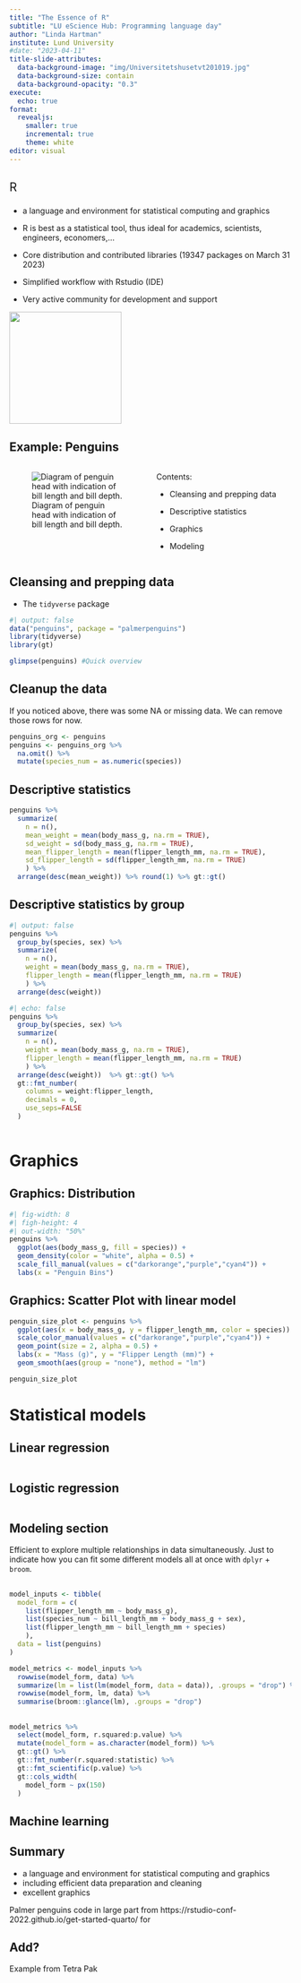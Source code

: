 ```yaml
---
title: "The Essence of R"
subtitle: "LU eScience Hub: Programming language day"
author: "Linda Hartman"
institute: Lund University
#date: "2023-04-11"
title-slide-attributes:
  data-background-image: "img/Universitetshusetvt201019.jpg"
  data-background-size: contain
  data-background-opacity: "0.3"
execute: 
  echo: true
format: 
  revealjs:
    smaller: true
    incremental: true 
    theme: white
editor: visual
---
```


##  {background-image="img/Rlogo.png" background-size="80px" background-position="top 10px right 10px"}

::: {style="font-size: 1.5em; text-align: left"}
R
:::

-   a language and environment for statistical computing and graphics

-   R is best as a [statistical tool]{.fragment .highlight-red}, thus ideal for academics, scientists, engineers, economers,...

-   Core distribution and contributed libraries (19347 packages on March 31 2023)

-   Simplified workflow with Rstudio (IDE)

-   Very active community for development and support

![](img/Rstudio.png){.fragment .absolute bottom="0" right="0" width="200" height="200"}

##  {background-image="img/E-P5vPtXEA0MBYS.jpeg" background-size="contain"}

## Example: Penguins {.nonincremental}

::: columns
::: {.column width="50%"}
![Diagram of penguin head with indication of bill length and bill depth.](https://allisonhorst.github.io/palmerpenguins/reference/figures/culmen_depth.png)
:::

::: {.column width="50%"}
Contents:

-   Cleansing and prepping data

-   Descriptive statistics

-   Graphics

-   Modeling
:::
:::

## Cleansing and prepping data

::: nonincremental
-   The `tidyverse` package
:::

```r
#| output: false
data("penguins", package = "palmerpenguins")
library(tidyverse)
library(gt)
```

```r
glimpse(penguins) #Quick overview
```

## Cleanup the data

If you noticed above, there was some NA or missing data. We can remove those rows for now.

```r
penguins_org <- penguins
penguins <- penguins_org %>% 
  na.omit() %>% 
  mutate(species_num = as.numeric(species))
```

## Descriptive statistics

```r
penguins %>% 
  summarize(
    n = n(), 
    mean_weight = mean(body_mass_g, na.rm = TRUE),
    sd_weight = sd(body_mass_g, na.rm = TRUE),
    mean_flipper_length = mean(flipper_length_mm, na.rm = TRUE),
    sd_flipper_length = sd(flipper_length_mm, na.rm = TRUE)
    ) %>% 
  arrange(desc(mean_weight)) %>% round(1) %>% gt::gt() 
```

## Descriptive statistics by group

```r
#| output: false
penguins %>% 
  group_by(species, sex) %>% 
  summarize(
    n = n(), 
    weight = mean(body_mass_g, na.rm = TRUE),
    flipper_length = mean(flipper_length_mm, na.rm = TRUE)
    ) %>% 
  arrange(desc(weight)) 
```

```r
#| echo: false
penguins %>% 
  group_by(species, sex) %>% 
  summarize(
    n = n(), 
    weight = mean(body_mass_g, na.rm = TRUE),
    flipper_length = mean(flipper_length_mm, na.rm = TRUE)
    ) %>% 
  arrange(desc(weight))  %>% gt::gt() %>% 
  gt::fmt_number(
    columns = weight:flipper_length,
    decimals = 0,
    use_seps=FALSE
  ) 
 
```

# Graphics

## Graphics: Distribution 

```r
#| fig-width: 8
#| figh-height: 4
#| out-width: "50%"
penguins %>% 
  ggplot(aes(body_mass_g, fill = species)) + 
  geom_density(color = "white", alpha = 0.5) +
  scale_fill_manual(values = c("darkorange","purple","cyan4")) +
  labs(x = "Penguin Bins")
```

## Graphics: Scatter Plot with linear model

```r
penguin_size_plot <- penguins %>% 
  ggplot(aes(x = body_mass_g, y = flipper_length_mm, color = species)) + 
  scale_color_manual(values = c("darkorange","purple","cyan4")) +
  geom_point(size = 2, alpha = 0.5) +
  labs(x = "Mass (g)", y = "Flipper Length (mm)") +
  geom_smooth(aes(group = "none"), method = "lm")

penguin_size_plot
```

# Statistical models

## Linear regression
```r


```

## Logistic regression
```r


```

## Modeling section {background-color="black"}

Efficient to explore multiple relationships in data simultaneously. 
Just to indicate how you can fit some different models all at once with `dplyr` + `broom`.

##

```r
model_inputs <- tibble(
  model_form = c(
    list(flipper_length_mm ~ body_mass_g),
    list(species_num ~ bill_length_mm + body_mass_g + sex),
    list(flipper_length_mm ~ bill_length_mm + species)
    ),
  data = list(penguins)
) 

model_metrics <- model_inputs %>% 
  rowwise(model_form, data) %>% 
  summarize(lm = list(lm(model_form, data = data)), .groups = "drop") %>% 
  rowwise(model_form, lm, data) %>% 
  summarise(broom::glance(lm), .groups = "drop")
```

##

```r
model_metrics %>% 
  select(model_form, r.squared:p.value) %>% 
  mutate(model_form = as.character(model_form)) %>% 
  gt::gt() %>% 
  gt::fmt_number(r.squared:statistic) %>% 
  gt::fmt_scientific(p.value) %>% 
  gt::cols_width(
    model_form ~ px(150)
  )
```

## Machine learning



## Summary

-   a language and environment for statistical computing and graphics
-   including efficient data preparation and cleaning
-   excellent graphics

[Palmer penguins code in large part from https://rstudio-conf-2022.github.io/get-started-quarto/ for]{style="font-size: 0.5em,  .absolute bottom=0"}

## Add?

Example from Tetra Pak
